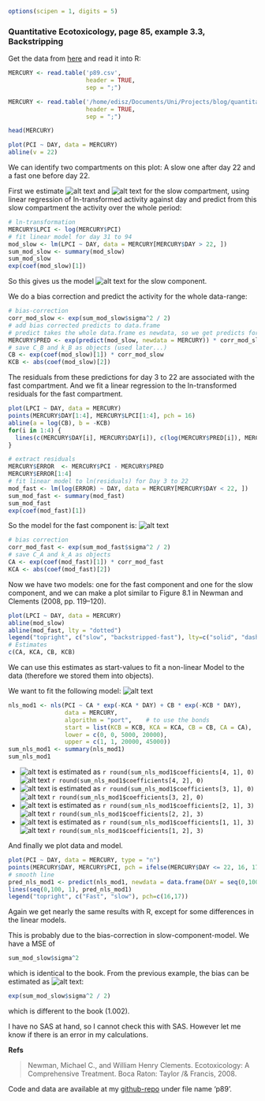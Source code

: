 
```r
options(scipen = 1, digits = 5)
```



### Quantitative Ecotoxicology, page 85, example 3.3, Backstripping

Get the data from [here](https://raw.github.com/EDiLD/r-ed/master/quantitative_ecotoxicology/data/p89.csv) and read it into R:

```r
MERCURY <- read.table('p89.csv', 
                      header = TRUE, 
                      sep = ";")
```
```r
MERCURY <- read.table('/home/edisz/Documents/Uni/Projects/blog/quantitative_ecotoxicology/data/p89.csv', 
                      header = TRUE, 
                      sep = ";")
```
```r
head(MERCURY)
```
```r
plot(PCI ~ DAY, data = MERCURY)
abline(v = 22)
```

We can identify two compartments on this plot: A slow one after day 22 and a fast one before day 22.

First we estimate ![alt text](http://chart.apis.google.com/chart?cht=tx&chl=C_B) and ![alt text](http://chart.apis.google.com/chart?cht=tx&chl=k_B) for the slow compartment, using linear regression of ln-transformed activity against day and predict from this slow compartment the activity over the whole period:

```r
# ln-transformation
MERCURY$LPCI <- log(MERCURY$PCI)
# fit linear model for day 31 to 94
mod_slow <- lm(LPCI ~ DAY, data = MERCURY[MERCURY$DAY > 22, ])
sum_mod_slow <- summary(mod_slow)
sum_mod_slow
exp(coef(mod_slow)[1])
```
So this gives us the model ![alt text](http://chart.apis.google.com/chart?cht=tx&chl=C = 12468 e^{-0.0124 * Day}) for the slow component.

We do a bias correction and predict the activity for the whole data-range:
```r
# bias-correction
corr_mod_slow <- exp(sum_mod_slow$sigma^2 / 2) 
# add bias corrected predicts to data.frame
# predict takes the whole data.frame es newdata, so we get predicts for every day.
MERCURY$PRED <- exp(predict(mod_slow, newdata = MERCURY)) * corr_mod_slow
# save C_B and k_B as objects (used later...)
CB <- exp(coef(mod_slow)[1]) * corr_mod_slow
KCB <- abs(coef(mod_slow)[2])
```

The residuals from these predictions for day 3 to 22 are associated with the fast compartment.
And we fit a linear regression to the ln-transformed residuals for the fast compartment.

```r
plot(LPCI ~ DAY, data = MERCURY)
points(MERCURY$DAY[1:4], MERCURY$LPCI[1:4], pch = 16)
abline(a = log(CB), b = -KCB)
for(i in 1:4) {
  lines(c(MERCURY$DAY[i], MERCURY$DAY[i]), c(log(MERCURY$PRED[i]), MERCURY$LPCI[i]), lwd = 2)
}
```

```r
# extract residuals
MERCURY$ERROR  <- MERCURY$PCI - MERCURY$PRED
MERCURY$ERROR[1:4]
# fit linear model to ln(residuals) for Day 3 to 22
mod_fast <- lm(log(ERROR) ~ DAY, data = MERCURY[MERCURY$DAY < 22, ])
sum_mod_fast <- summary(mod_fast)
sum_mod_fast
exp(coef(mod_fast)[1])
```

So the model for the fast component is: ![alt text](http://chart.apis.google.com/chart?cht=tx&chl=C = 36171 e^{-0.297 * Day})

```r
# bias correction
corr_mod_fast <- exp(sum_mod_fast$sigma^2 / 2) 
# save C_A and k_A as objects
CA <- exp(coef(mod_fast)[1]) * corr_mod_fast
KCA <- abs(coef(mod_fast)[2])
```


Now we have two models: one for the fast component and one for the slow component, and we can make a plot similar to Figure 8.1 in Newman and Clements (2008, pp. 119–120). 

```r
plot(LPCI ~ DAY, data = MERCURY)
abline(mod_slow)
abline(mod_fast, lty = "dotted")
legend("topright", c("slow", "backstripped-fast"), lty=c("solid", "dashed"), cex = 0.8)
# Estimates
c(CA, KCA, CB, KCB)

```

We can use this estimates as start-values to fit a non-linear Model to the data (therefore we stored them into objects).

We want to fit the following model:
![alt text](http://chart.apis.google.com/chart?cht=tx&chl=C=C_A * e^{-k_A*Day}%2BC_B e^{-k_B*Day})

```r
nls_mod1 <- nls(PCI ~ CA * exp(-KCA * DAY) + CB * exp(-KCB * DAY), 
                data = MERCURY, 
                algorithm = "port",    # to use the bonds
                start = list(KCB = KCB, KCA = KCA, CB = CB, CA = CA),
                lower = c(0, 0, 5000, 20000), 
                upper = c(1, 1, 20000, 45000))
sum_nls_mod1 <- summary(nls_mod1)
sum_nls_mod1
```
* ![alt text](http://chart.apis.google.com/chart?cht=tx&chl=C_A) is estimated as `r round(sum_nls_mod1$coefficients[4, 1], 0)` ![alt text](http://chart.apis.google.com/chart?cht=tx&chl=\\pm) `r round(sum_nls_mod1$coefficients[4, 2], 0)`
* ![alt text](http://chart.apis.google.com/chart?cht=tx&chl=C_B) is estimated as `r round(sum_nls_mod1$coefficients[3, 1], 0)` ![alt text](http://chart.apis.google.com/chart?cht=tx&chl=\\pm) `r round(sum_nls_mod1$coefficients[3, 2], 0)`
* ![alt text](http://chart.apis.google.com/chart?cht=tx&chl=k_A) is estimated as `r round(sum_nls_mod1$coefficients[2, 1], 3)` ![alt text](http://chart.apis.google.com/chart?cht=tx&chl=\\pm) `r round(sum_nls_mod1$coefficients[2, 2], 3)`
* ![alt text](http://chart.apis.google.com/chart?cht=tx&chl=k_A) is estimated as `r round(sum_nls_mod1$coefficients[1, 1], 3)` ![alt text](http://chart.apis.google.com/chart?cht=tx&chl=\\pm) `r round(sum_nls_mod1$coefficients[1, 2], 3)`


And finally we plot data and model.
```r
plot(PCI ~ DAY, data = MERCURY, type = "n")
points(MERCURY$DAY, MERCURY$PCI, pch = ifelse(MERCURY$DAY <= 22, 16, 17))
# smooth line
pred_nls_mod1 <- predict(nls_mod1, newdata = data.frame(DAY = seq(0,100, 1)))
lines(seq(0,100, 1), pred_nls_mod1)
legend("topright", c("Fast", "slow"), pch=c(16,17))
```


Again we get nearly the same results with R, except for some differences in the linear models.

This is probably due to the bias-correction in slow-component-model.
We have a MSE of
```r
sum_mod_slow$sigma^2
```
which is identical to the book. From the previous example, the bias can be estimated as
![alt text](http://chart.apis.google.com/chart?cht=tx&chl=e^{MSE/2}):
```r
exp(sum_mod_slow$sigma^2 / 2)
```
which is different to the book (1.002).


I have no SAS at hand, so I cannot check this with SAS. However let me know if there is an error
in my calculations.


**Refs**

> Newman, Michael C., and William Henry Clements. Ecotoxicology: A Comprehensive Treatment. Boca Raton: Taylor /& Francis, 2008. 



Code and data are available at my [github-repo](https://github.com/EDiLD/r-ed/tree/master/quantitative_ecotoxicology) under file name 'p89'.